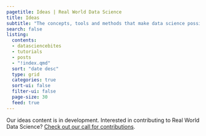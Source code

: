 ```yaml
---
pagetitle: Ideas | Real World Data Science
title: Ideas
subtitle: "The concepts, tools and methods that make data science possible. In this section: [Tutorials](tutorials/index.qmd) | [DataScienceBites](datasciencebites/index.qmd)"
search: false
listing:
  contents: 
  - datasciencebites
  - tutorials
  - posts
  - "!index.qmd"
  sort: "date desc"
  type: grid
  categories: true
  sort-ui: false
  filter-ui: false
  page-size: 30
  feed: true
---
```

Our ideas content is in development. Interested in contributing to Real World Data Science? [Check out our call for contributions](/contributor-docs/call-for-contributions.qmd).
